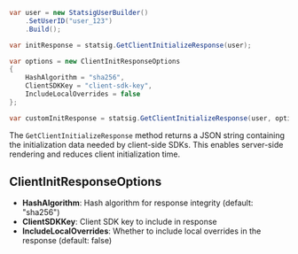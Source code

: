 ```csharp
var user = new StatsigUserBuilder()
    .SetUserID("user_123")
    .Build();

var initResponse = statsig.GetClientInitializeResponse(user);

var options = new ClientInitResponseOptions
{
    HashAlgorithm = "sha256",
    ClientSDKKey = "client-sdk-key",
    IncludeLocalOverrides = false
};

var customInitResponse = statsig.GetClientInitializeResponse(user, options);
```

The `GetClientInitializeResponse` method returns a JSON string containing the initialization data needed by client-side SDKs. This enables server-side rendering and reduces client initialization time.

## ClientInitResponseOptions

- **HashAlgorithm**: Hash algorithm for response integrity (default: "sha256")
- **ClientSDKKey**: Client SDK key to include in response
- **IncludeLocalOverrides**: Whether to include local overrides in the response (default: false)
